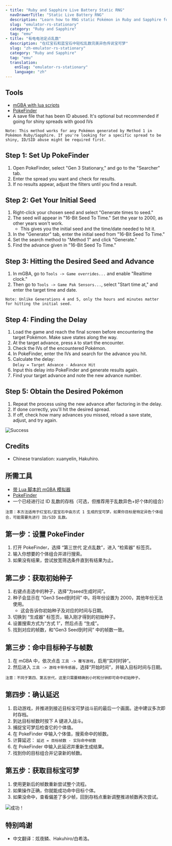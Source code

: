 ```yaml
---
- title: "Ruby and Sapphire Live Battery Static RNG"
  navDrawerTitle: "Static Live Battery RNG"
  description: "Learn how to RNG static Pokémon in Ruby and Sapphire for perfect IVs, natures, and shinies."
  slug: "emulator-rs-stationary"
  category: "Ruby and Sapphire"
  tag: "emu"
- title: "有电电池定点乱数"
  description: "在红宝石和蓝宝石中轻松乱数完美异色传说宝可梦"
  slug: "zh-emulator-rs-stationary"
  category: "Ruby and Sapphire"
  tag: "emu"
  translation:
    enSlug: "emulator-rs-stationary"
    language: "zh"
---
```


<ShowIf slug="/emulator-rs-stationary">

## Tools

- [mGBA with lua scripts](/mgba-setup)
- [PokeFinder](/pokefinder)
- A save file that has been ID abused. It's optional but recommended if going for shiny spreads with good IVs

```
Note: This method works for any Pokémon generated by Method 1 in Pokémon Ruby/Sapphire. If you're looking for a specific spread to be shiny, ID/SID abuse might be required first.
```

## Step 1: Set Up PokeFinder

1. Open PokeFinder, select "Gen 3 Stationary," and go to the "Searcher" tab.
2. Enter the spread you want and check for results.
3. If no results appear, adjust the filters until you find a result.

## Step 2: Get Your Initial Seed

1. Right-click your chosen seed and select "Generate times to seed."
2. The seed will appear in "16-Bit Seed To Time." Set the year to 2000, as other years won't work.
   - This gives you the initial seed and the time/date needed to hit it.
3. In the "Generator" tab, enter the initial seed from "16-Bit Seed To Time."
4. Set the search method to "Method 1" and click "Generate."
5. Find the advance given in "16-Bit Seed To Time."

## Step 3: Hitting the Desired Seed and Advance

1. In mGBA, go to `Tools -> Game overrides...` and enable "Realtime clock."
2. Then go to `Tools -> Game Pak Sensors...`, select "Start time at," and enter the target time and date.

```
Note: Unlike Generations 4 and 5, only the hours and minutes matter for hitting the initial seed.
```

## Step 4: Finding the Delay

1. Load the game and reach the final screen before encountering the target Pokémon. Make save states along the way.
2. At the target advance, press `A` to start the encounter.
3. Check the IVs of the encountered Pokémon.
4. In PokeFinder, enter the IVs and search for the advance you hit.
5. Calculate the delay:  
   `Delay = Target Advance - Advance Hit`
6. Input this delay into PokeFinder and generate results again.
7. Find your target advance and note the new advance number.

## Step 5: Obtain the Desired Pokémon

1. Repeat the process using the new advance after factoring in the delay.
2. If done correctly, you'll hit the desired spread.
3. If off, check how many advances you missed, reload a save state, adjust, and try again.

![Success](/images/Ruby-Sapphire/Stationary/Success.png)

## Credits

- Chinese translation: xuanyelin, Hakuhiro.

</ShowIf>

<ShowIf slug="/zh-emulator-rs-stationary">

## 所需工具

- [带 Lua 脚本的 mGBA 模拟器](/mgba-setup)
- [PokeFinder](/pokefinder)
- 一个已经进行过 ID 乱数的存档（可选，但推荐用于乱数异色+好个体的组合）

```
注意：本方法适用于红宝石/蓝宝石中由方式 1 生成的宝可梦。如果你目标是特定异色个体组合，可能需要先进行 ID/SID 乱数。
```

## 第一步：设置 PokeFinder

1. 打开 PokeFinder，选择 “第三世代 定点乱数”，进入 “检索器” 标签页。
2. 输入你想要的个体组合并进行搜索。
3. 如果没有结果，尝试放宽筛选条件直到有结果为止。

## 第二步：获取初始种子

1. 右键点击选中的种子，选择“为seed生成时间”。
2. 种子会显示在 “Gen3 Seed到时间” 中。将年份设置为 2000，其他年份无法使用。
   - 这会告诉你初始种子及对应的时间与日期。
3. 切换到 “生成器” 标签页，输入刚才得到的初始种子。
4. 设置搜索方式为“方式 1”，然后点击 “生成”。
5. 找到对应的帧数，和“Gen3 Seed到时间” 中的帧数一致。

## 第三步：命中目标种子与帧数

1. 在 mGBA 中，依次点击 `工具 -> 覆写游戏`，启用“实时时钟”。
2. 然后进入 `工具 -> 游戏卡带传感器`，选择“开始时间”，并输入目标时间与日期。

```
注意：不同于第四、第五世代，这里只需要精确到小时和分钟即可命中初始种子。
```

## 第四步：确认延迟

1. 启动游戏，并推进到接近目标宝可梦战斗前的最后一个画面。途中建议多次即时存档。
2. 到达目标帧数时按下 A 键进入战斗。
3. 捕捉宝可梦后检查它的个体值。
4. 在 PokeFinder 中输入个体值，搜索命中的帧数。
5. 计算延迟： `延迟 = 目标帧数 - 实际命中帧数`
6. 在 PokeFinder 中输入此延迟并重新生成结果。
7. 找到你的目标组合并记录新的帧数。

## 第五步：获取目标宝可梦

1. 使用更新后的帧数重新尝试整个流程。
2. 如果操作正确，你就能成功命中目标个体。
3. 如果没命中，查看偏差了多少帧，回到存档点重新调整推进帧数再次尝试。

![成功！](/images/Ruby-Sapphire/Stationary/Success.png)

## 特别鸣谢

- 中文翻译：炫夜鳞、Hakuhiro/白希洛。

</ShowIf>
